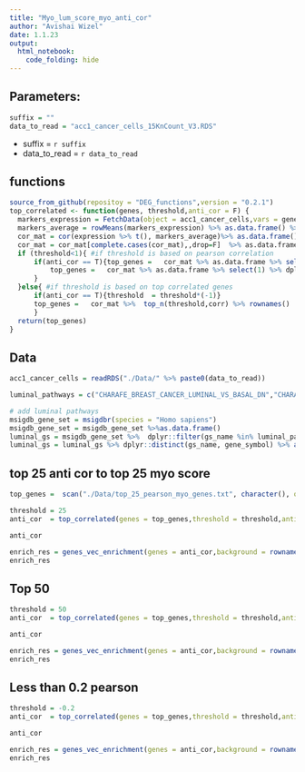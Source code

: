 ```yaml
---
title: "Myo_lum_score_myo_anti_cor"
author: "Avishai Wizel"
date: 1.1.23
output: 
  html_notebook: 
    code_folding: hide
---
```


## Parameters:

```r
suffix = ""
data_to_read = "acc1_cancer_cells_15KnCount_V3.RDS"
```

-   suffix = `r suffix`
-   data_to_read = `r data_to_read`

## functions

```r
source_from_github(repositoy = "DEG_functions",version = "0.2.1")
top_correlated <- function(genes, threshold,anti_cor = F) {
  markers_expression = FetchData(object = acc1_cancer_cells,vars = genes,slot = "data") #get genes expression
  markers_average = rowMeans(markers_expression) %>% as.data.frame() %>% rename("average" = 1) #average them
  cor_mat = cor(expression %>% t(), markers_average)%>% as.data.frame() #cor with all genes
  cor_mat = cor_mat[complete.cases(cor_mat),,drop=F]  %>% as.data.frame %>%  rename("corr" = 1) #remove rows with NA in at least one col
  if (threshold<1){ #if threshold is based on pearson correlation 
      if(anti_cor == T){top_genes =   cor_mat %>% as.data.frame %>% select(1) %>% dplyr::filter(.< threshold) %>% rownames()}else{
          top_genes =   cor_mat %>% as.data.frame %>% select(1) %>% dplyr::filter(.> threshold) %>% rownames()
      }
  }else{ #if threshold is based on top correlated genes 
      if(anti_cor == T){threshold  = threshold*(-1)}
      top_genes =   cor_mat %>%  top_n(threshold,corr) %>% rownames()
      }
  return(top_genes)
}
```

## Data

```r
acc1_cancer_cells = readRDS("./Data/" %>% paste0(data_to_read))

luminal_pathways = c("CHARAFE_BREAST_CANCER_LUMINAL_VS_BASAL_DN","CHARAFE_BREAST_CANCER_LUMINAL_VS_BASAL_UP","CHARAFE_BREAST_CANCER_LUMINAL_VS_MESENCHYMAL_DN","CHARAFE_BREAST_CANCER_LUMINAL_VS_MESENCHYMAL_UP","HUPER_BREAST_BASAL_VS_LUMINAL_DN","LIM_MAMMARY_LUMINAL_PROGENITOR_UP","SMID_BREAST_CANCER_LUMINAL_B_UP" )

# add luminal pathways
msigdb_gene_set = msigdbr(species = "Homo sapiens") 
msigdb_gene_set = msigdb_gene_set %>%as.data.frame() 
luminal_gs = msigdb_gene_set %>%  dplyr::filter(gs_name %in% luminal_pathways)
luminal_gs = luminal_gs %>% dplyr::distinct(gs_name, gene_symbol) %>% as.data.frame()
```

##  top 25 anti cor to top 25 myo score
```r
top_genes =  scan("./Data/top_25_pearson_myo_genes.txt", character(), quiet =  T)
```

```r
threshold = 25
anti_cor  = top_correlated(genes = top_genes,threshold = threshold,anti_cor = T)
```

```r
anti_cor
```

```r
enrich_res = genes_vec_enrichment(genes = anti_cor,background = rownames(acc1_cancer_cells),homer = T,title = "lum top enrichment",custom_pathways = luminal_gs)
enrich_res
```
## Top 50
```r
threshold = 50
anti_cor  = top_correlated(genes = top_genes,threshold = threshold,anti_cor = T)
```

```r
anti_cor
```

```r
enrich_res = genes_vec_enrichment(genes = anti_cor,background = rownames(acc1_cancer_cells),homer = T,title = "myo top enrichment",custom_pathways = luminal_gs)
enrich_res
```
## Less than 0.2 pearson
```r
threshold = -0.2
anti_cor  = top_correlated(genes = top_genes,threshold = threshold,anti_cor = T)
```

```r
anti_cor
```

```r
enrich_res = genes_vec_enrichment(genes = anti_cor,background = rownames(acc1_cancer_cells),homer = T,title = "myo top enrichment",custom_pathways = luminal_gs)
enrich_res
```